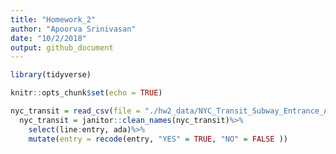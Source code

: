 ```yaml
---
title: "Homework_2"
author: "Apoorva Srinivasan"
date: "10/2/2018"
output: github_document
---
```

```r
library(tidyverse)
```

```r
knitr::opts_chunk$set(echo = TRUE)
```

```r

nyc_transit = read_csv(file = "./hw2_data/NYC_Transit_Subway_Entrance_And_Exit_Data.csv") 
  nyc_transit = janitor::clean_names(nyc_transit)%>%
    select(line:entry, ada)%>%
    mutate(entry = recode(entry, "YES" = TRUE, "NO" = FALSE ))
  
   
```





